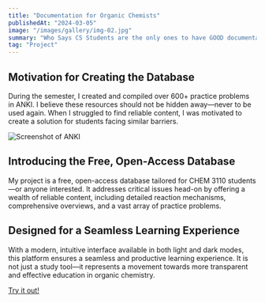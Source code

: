 ```yaml
---
title: "Documentation for Organic Chemists"
publishedAt: "2024-03-05"
image: "/images/gallery/img-02.jpg"
summary: "Who Says CS Students are the only ones to have GOOD documentation."
tag: "Project"
---
```













## Motivation for Creating the Database

During the semester, I created and compiled over 600+ practice problems in ANKI. I believe these resources should not be hidden away—never to be used again. When I struggled to find reliable content, I was motivated to create a solution for students facing similar barriers.

![Screenshot of ANKI](/images/projects/project-01/ANKI.png)

## Introducing the Free, Open-Access Database

My project is a free, open-access database tailored for CHEM 3110 students—or anyone interested. It addresses critical issues head-on by offering a wealth of reliable content, including detailed reaction mechanisms, comprehensive overviews, and a vast array of practice problems. 

## Designed for a Seamless Learning Experience

With a modern, intuitive interface available in both light and dark modes, this platform ensures a seamless and productive learning experience. It is not just a study tool—it represents a movement towards more transparent and effective education in organic chemistry.

[Try it out!](https://reactionrepo.mintlify.app/introduction)


